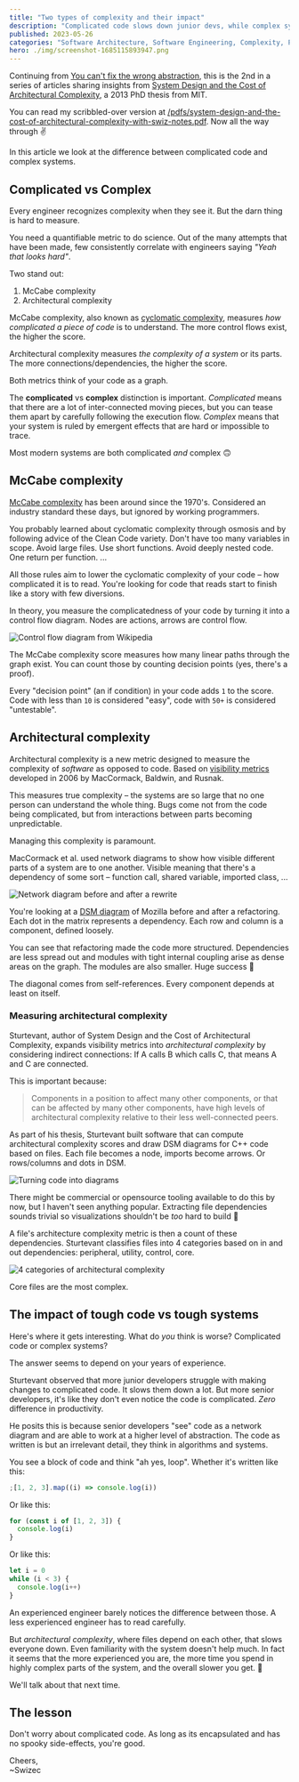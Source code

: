 ```yaml
---
title: "Two types of complexity and their impact"
description: "Complicated code slows down junior devs, while complex systems impact senior devs more. Focus on managing system complexity & dependencies, not just simplifying code."
published: 2023-05-26
categories: "Software Architecture, Software Engineering, Complexity, Papers"
hero: ./img/screenshot-1685115893947.png
---
```


Continuing from [You can't fix the wrong abstraction](https://swizec.com/blog/you-can-t-fix-the-wrong-abstraction/), this is the 2nd in a series of articles sharing insights from [System Design and the Cost of Architectural Complexity](https://dspace.mit.edu/handle/1721.1/79551), a 2013 PhD thesis from MIT.

You can read my scribbled-over version at [/pdfs/system-design-and-the-cost-of-architectural-complexity-with-swiz-notes.pdf](https://swizec.com/pdfs/system-design-and-the-cost-of-architectural-complexity-with-swiz-notes.pdf). Now all the way through ✌️

In this article we look at the difference between complicated code and complex systems.

## Complicated vs Complex

Every engineer recognizes complexity when they see it. But the darn thing is hard to measure.

You need a quantifiable metric to do science. Out of the many attempts that have been made, few consistently correlate with engineers saying _"Yeah that looks hard"_.

Two stand out:

1.  McCabe complexity
2.  Architectural complexity

McCabe complexity, also known as [cyclomatic complexity](https://en.wikipedia.org/wiki/Cyclomatic_complexity), measures _how complicated a piece of code_ is to understand. The more control flows exist, the higher the score.

Architectural complexity measures _the complexity of a system_ or its parts. The more connections/dependencies, the higher the score.

Both metrics think of your code as a graph.

The **complicated** vs **complex** distinction is important. _Complicated_ means that there are a lot of inter-connected moving pieces, but you can tease them apart by carefully following the execution flow. _Complex_ means that your system is ruled by emergent effects that are hard or impossible to trace.

Most modern systems are both complicated _and_ complex 🙃

## McCabe complexity

[McCabe complexity](https://en.wikipedia.org/wiki/Cyclomatic_complexity) has been around since the 1970's. Considered an industry standard these days, but ignored by working programmers.

You probably learned about cyclomatic complexity through osmosis and by following advice of the Clean Code variety. Don't have too many variables in scope. Avoid large files. Use short functions. Avoid deeply nested code. One return per function. ...

All those rules aim to lower the cyclomatic complexity of your code – how complicated it is to read. You're looking for code that reads start to finish like a story with few diversions.

In theory, you measure the complicatedness of your code by turning it into a control flow diagram. Nodes are actions, arrows are control flow.

![Control flow diagram from Wikipedia](./img/Control-flow-diagram-from-Wikipedia8773a8.png)

The McCabe complexity score measures how many linear paths through the graph exist. You can count those by counting decision points (yes, there's a proof).

Every "decision point" (an if condition) in your code adds `1` to the score. Code with less than `10` is considered "easy", code with `50+` is considered "untestable".

## Architectural complexity

Architectural complexity is a new metric designed to measure the complexity of _software_ as opposed to code. Based on [visibility metrics](https://www.hbs.edu/ris/Publication%20Files/05-016.pdf) developed in 2006 by MacCormack, Baldwin, and Rusnak.

This measures true complexity – the systems are so large that no one person can understand the whole thing. Bugs come not from the code being complicated, but from interactions between parts becoming unpredictable.

Managing this complexity is paramount.

MacCormack et al. used network diagrams to show how visible different parts of a system are to one another. Visible meaning that there's a dependency of some sort – function call, shared variable, imported class, ...

![Network diagram before and after a rewrite](./img/Network-diagram-before-and-after-a-rewriteedag0d.jpeg)

You're looking at a [DSM diagram](https://en.wikipedia.org/wiki/Design_structure_matrix) of Mozilla before and after a refactoring. Each dot in the matrix represents a dependency. Each row and column is a component, defined loosely.

You can see that refactoring made the code more structured. Dependencies are less spread out and modules with tight internal coupling arise as dense areas on the graph. The modules are also smaller. Huge success 💪

The diagonal comes from self-references. Every component depends at least on itself.

### Measuring architectural complexity

Sturtevant, author of System Design and the Cost of Architectural Complexity, expands visibility metrics into _architectural complexity_ by considering indirect connections: If A calls B which calls C, that means A and C are connected.

This is important because:

> Components in a position to affect many other components, or that can be affected by many other components, have high levels of architectural complexity relative to their less well-connected peers.

As part of his thesis, Sturtevant built software that can compute architectural complexity scores and draw DSM diagrams for C++ code based on files. Each file becomes a node, imports become arrows. Or rows/columns and dots in DSM.

![Turning code into diagrams](./img/Turning-code-into-diagramsbi68db.jpeg)

There might be commercial or opensource tooling available to do this by now, but I haven't seen anything popular. Extracting file dependencies sounds trivial so visualizations shouldn't be _too_ hard to build 🤔

A file's architecture complexity metric is then a count of these dependencies. Sturtevant classifies files into 4 categories based on in and out dependencies: peripheral, utility, control, core.

![4 categories of architectural complexity](./img/4-categories-of-architectural-complexity236bc9.jpeg)

Core files are the most complex.

## The impact of tough code vs tough systems

Here's where it gets interesting. What do _you_ think is worse? Complicated code or complex systems?

The answer seems to depend on your years of experience.

Sturtevant observed that more junior developers struggle with making changes to complicated code. It slows them down a lot. But more senior developers, it's like they don't even notice the code is complicated. _Zero_ difference in productivity.

He posits this is because senior developers "see" code as a network diagram and are able to work at a higher level of abstraction. The code as written is but an irrelevant detail, they think in algorithms and systems.

You see a block of code and think "ah yes, loop". Whether it's written like this:

```javascript
;[1, 2, 3].map((i) => console.log(i))
```

Or like this:

```javascript
for (const i of [1, 2, 3]) {
  console.log(i)
}
```

Or like this:

```javascript
let i = 0
while (i < 3) {
  console.log(i++)
}
```

An experienced engineer barely notices the difference between those. A less experienced engineer has to read carefully.

But _architectural complexity_, where files depend on each other, that slows everyone down. Even familiarity with the system doesn't help much. In fact it seems that the more experienced you are, the more time you spend in highly complex parts of the system, and the overall slower you get. 🤔

We'll talk about that next time.

## The lesson

Don't worry about complicated code. As long as its encapsulated and has no spooky side-effects, you're good.

Cheers,<br/>
~Swizec
